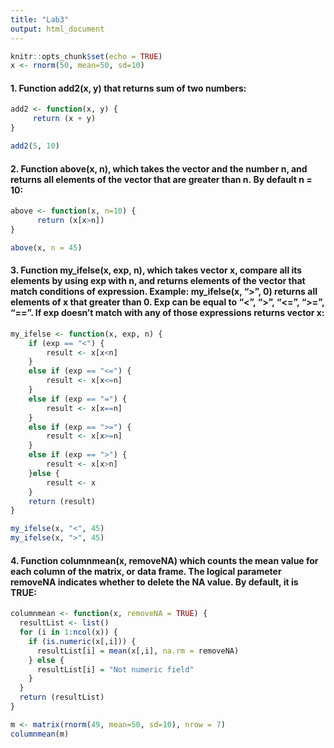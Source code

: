 ```yaml
---
title: "Lab3"
output: html_document
---
```


```r
knitr::opts_chunk$set(echo = TRUE)
x <- rnorm(50, mean=50, sd=10)
```

#### 1. Function add2(x, y) that returns sum of two numbers:
```r
add2 <- function(x, y) {
     return (x + y)
}

add2(5, 10)
```
#### 2. Function above(x, n), which takes the vector and the number n, and returns all elements of the vector that are greater than n. By default n = 10:
```r
above <- function(x, n=10) {
      return (x[x>n])
}

above(x, n = 45)
```
#### 3. Function my_ifelse(x, exp, n), which takes vector x, compare all its elements by using exp with n, and returns elements of the vector that match conditions of expression. Example: my_ifelse(x, “>”, 0) returns all elements of x that greater than 0. Exp can be equal to “<”, “>”, “<=”, “>=”, “==”. If exp doesn’t match with any of those expressions returns vector x:
```r
my_ifelse <- function(x, exp, n) {
    if (exp == "<") {
        result <- x[x<n]
    }
    else if (exp == "<=") {
        result <- x[x<=n]
    }
    else if (exp == "=") {
        result <- x[x==n]
    }
    else if (exp == ">=") {
        result <- x[x>=n]
    }
    else if (exp == ">") {
        result <- x[x>n]
    }else {
        result <- x
    }
    return (result)
}

my_ifelse(x, "<", 45)
my_ifelse(x, ">", 45)
```
#### 4. Function columnmean(x, removeNA) which counts the mean value for each column of the matrix, or data frame. The logical parameter removeNA indicates whether to delete the NA value. By default, it is TRUE:
```r
columnmean <- function(x, removeNA = TRUE) {
  resultList <- list()
  for (i in 1:ncol(x)) {
    if (is.numeric(x[,i])) {
      resultList[i] = mean(x[,i], na.rm = removeNA)
    } else {
      resultList[i] = "Not numeric field"
    }
  }
  return (resultList)
}

m <- matrix(rnorm(49, mean=50, sd=10), nrow = 7)
columnmean(m)
```